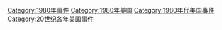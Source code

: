 [[Category:1980年事件|Category:1980年事件]]
[[Category:1980年美国|Category:1980年美国]]
[[Category:1980年代美国事件|Category:1980年代美国事件]]
[[Category:20世纪各年美国事件|Category:20世纪各年美国事件]]